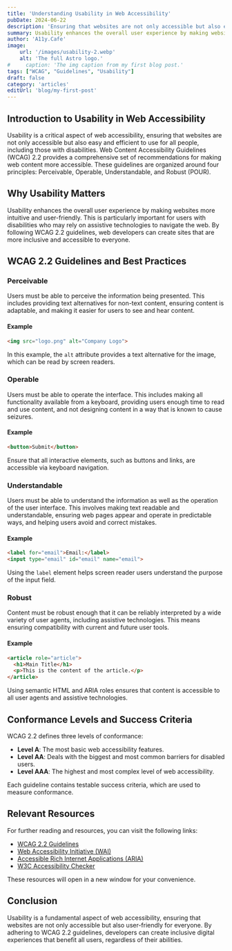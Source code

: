 ```yaml
---
title: 'Understanding Usability in Web Accessibility'
pubDate: 2024-06-22
description: 'Ensuring that websites are not only accessible but also easy and efficient to use for all people'
summary: Usability enhances the overall user experience by making websites more intuitive and user-friendly. This is particularly important for users with disabilities who may rely on assistive technologies to navigate the web. By following WCAG 2.2 guidelines, web developers can create sites that are more inclusive and accessible to everyone.
author: 'A11y.Cafe'
image:
    url: '/images/usability-2.webp'
    alt: 'The full Astro logo.'
#     caption: 'The img caption from my first blog post.'
tags: ["WCAG", "Guidelines", "Usability"]
draft: false
category: 'articles'
editUrl: 'blog/my-first-post'
---
```



## Introduction to Usability in Web Accessibility

Usability is a critical aspect of web accessibility, ensuring that websites are not only accessible but also easy and efficient to use for all people, including those with disabilities. Web Content Accessibility Guidelines (WCAG) 2.2 provides a comprehensive set of recommendations for making web content more accessible. These guidelines are organized around four principles: Perceivable, Operable, Understandable, and Robust (POUR). 

## Why Usability Matters

Usability enhances the overall user experience by making websites more intuitive and user-friendly. This is particularly important for users with disabilities who may rely on assistive technologies to navigate the web. By following WCAG 2.2 guidelines, web developers can create sites that are more inclusive and accessible to everyone.

## WCAG 2.2 Guidelines and Best Practices

### Perceivable

Users must be able to perceive the information being presented. This includes providing text alternatives for non-text content, ensuring content is adaptable, and making it easier for users to see and hear content.

#### Example
```html
<img src="logo.png" alt="Company Logo">
```
In this example, the `alt` attribute provides a text alternative for the image, which can be read by screen readers.

### Operable

Users must be able to operate the interface. This includes making all functionality available from a keyboard, providing users enough time to read and use content, and not designing content in a way that is known to cause seizures.

#### Example
```html
<button>Submit</button>
```
Ensure that all interactive elements, such as buttons and links, are accessible via keyboard navigation.

### Understandable

Users must be able to understand the information as well as the operation of the user interface. This involves making text readable and understandable, ensuring web pages appear and operate in predictable ways, and helping users avoid and correct mistakes.

#### Example
```html
<label for="email">Email:</label>
<input type="email" id="email" name="email">
```
Using the `label` element helps screen reader users understand the purpose of the input field.

### Robust

Content must be robust enough that it can be reliably interpreted by a wide variety of user agents, including assistive technologies. This means ensuring compatibility with current and future user tools.

#### Example
```html
<article role="article">
  <h1>Main Title</h1>
  <p>This is the content of the article.</p>
</article>
```
Using semantic HTML and ARIA roles ensures that content is accessible to all user agents and assistive technologies.

## Conformance Levels and Success Criteria

WCAG 2.2 defines three levels of conformance:

- **Level A**: The most basic web accessibility features.
- **Level AA**: Deals with the biggest and most common barriers for disabled users.
- **Level AAA**: The highest and most complex level of web accessibility.

Each guideline contains testable success criteria, which are used to measure conformance.

## Relevant Resources

For further reading and resources, you can visit the following links:

- [WCAG 2.2 Guidelines](https://www.w3.org/TR/WCAG22/)
- [Web Accessibility Initiative (WAI)](https://www.w3.org/WAI/)
- [Accessible Rich Internet Applications (ARIA)](https://www.w3.org/TR/wai-aria-1.2/)
- [W3C Accessibility Checker](https://www.w3.org/WAI/test-evaluate/tools/)

These resources will open in a new window for your convenience.

## Conclusion

Usability is a fundamental aspect of web accessibility, ensuring that websites are not only accessible but also user-friendly for everyone. By adhering to WCAG 2.2 guidelines, developers can create inclusive digital experiences that benefit all users, regardless of their abilities.